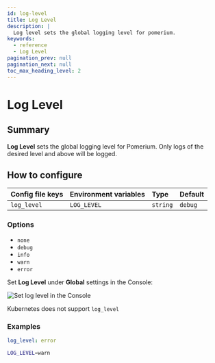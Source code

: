 ```yaml
---
id: log-level
title: Log Level
description: |
  Log level sets the global logging level for pomerium.
keywords:
  - reference
  - Log Level
pagination_prev: null
pagination_next: null
toc_max_heading_level: 2
---
```



# Log Level

## Summary

**Log Level** sets the global logging level for Pomerium. Only logs of the desired level and above will be logged.

## How to configure

<Tabs>
<TabItem value="Core" label="Core">

| **Config file keys** | **Environment variables** | **Type** | **Default** |
| :------------------- | :------------------------ | :------- | :---------- |
| `log_level`          | `LOG_LEVEL`               | `string` | `debug`     |

### Options

- `none`
- `debug`
- `info`
- `warn`
- `error`

</TabItem>
<TabItem value="Enterprise" label="Enterprise">

Set **Log Level** under **Global** settings in the Console:

![Set log level in the Console](./img/global-settings/log-level.gif)

</TabItem>
<TabItem value="Kubernetes" label="Kubernetes">

Kubernetes does not support `log_level`

</TabItem>
</Tabs>

### Examples

```yaml
log_level: error
```

```bash
LOG_LEVEL=warn
```
